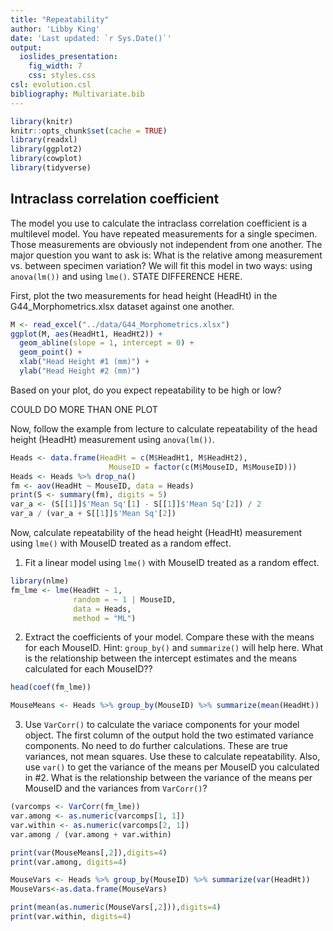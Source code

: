 ```yaml
---
title: "Repeatability"
author: 'Libby King'
date: 'Last updated: `r Sys.Date()`'
output:
  ioslides_presentation:
    fig_width: 7
    css: styles.css
csl: evolution.csl
bibliography: Multivariate.bib
---
```


```r
library(knitr)
knitr::opts_chunk$set(cache = TRUE)
library(readxl)
library(ggplot2)
library(cowplot)
library(tidyverse)
```

## Intraclass correlation coefficient

The model you use to calculate the intraclass correlation coefficient is a multilevel model. You have repeated measurements for a single specimen. Those measurements are obviously not independent from one another. The major question you want to ask is: What is the relative among measurement vs. between specimen variation? We will fit this model in two ways: using `anova(lm())` and using `lme()`. STATE DIFFERENCE HERE.

First, plot the two measurements for head height (HeadHt) in the G44_Morphometrics.xlsx dataset against one another. 

```r
M <- read_excel("../data/G44_Morphometrics.xlsx")
ggplot(M, aes(HeadHt1, HeadHt2)) +
  geom_abline(slope = 1, intercept = 0) +
  geom_point() +
  xlab("Head Height #1 (mm)") +
  ylab("Head Height #2 (mm)")
```

Based on your plot, do you expect repeatability to be high or low?

>

COULD DO MORE THAN ONE PLOT

Now, follow the example from lecture to calculate repeatability of the head height (HeadHt) measurement using `anova(lm())`.

```r
Heads <- data.frame(HeadHt = c(M$HeadHt1, M$HeadHt2),
                      MouseID = factor(c(M$MouseID, M$MouseID)))
Heads <- Heads %>% drop_na()
fm <- aov(HeadHt ~ MouseID, data = Heads)
print(S <- summary(fm), digits = 5)
var_a <- (S[[1]]$'Mean Sq'[1] - S[[1]]$'Mean Sq'[2]) / 2
var_a / (var_a + S[[1]]$'Mean Sq'[2])
```

Now, calculate repeatability of the head height (HeadHt) measurement using `lme()` with MouseID treated as a random effect. 

1) Fit a linear model using `lme()` with MouseID treated as a random effect.

```r
library(nlme)
fm_lme <- lme(HeadHt ~ 1,
              random = ~ 1 | MouseID,
              data = Heads,
              method = "ML")
```


2) Extract the coefficients of your model. Compare these with the means for each MouseID. Hint: `group_by()` and `summarize()` will help here. What is the relationship between the intercept estimates and the means calculated for each MouseID??
 
>

```r
head(coef(fm_lme))

MouseMeans <- Heads %>% group_by(MouseID) %>% summarize(mean(HeadHt)) 
```

3) Use `VarCorr()` to calculate the variace components for your model object. The first column of the output hold the two estimated variance components. No need to do further calculations. These are true variances, not mean squares. Use these to calculate repeatability. Also, use `var()` to get the variance of the means per MouseID you calculated in #2. What is the relationship between the variance of the means per MouseID and the variances from `VarCorr()`?

>

```r
(varcomps <- VarCorr(fm_lme))
var.among <- as.numeric(varcomps[1, 1])
var.within <- as.numeric(varcomps[2, 1])
var.among / (var.among + var.within)

print(var(MouseMeans[,2]),digits=4)
print(var.among, digits=4)

MouseVars <- Heads %>% group_by(MouseID) %>% summarize(var(HeadHt)) 
MouseVars<-as.data.frame(MouseVars)

print(mean(as.numeric(MouseVars[,2])),digits=4)
print(var.within, digits=4)

```

